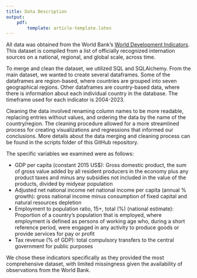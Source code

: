 ```yaml
---
title: Data Description
output:
    pdf: 
        template: article-template.latex
---
```



All data was obtained from the World Bank's [World Development Indicators](https://databank.worldbank.org/source/world-development-indicators/preview/on). This dataset is compiled from a list of officially recognized internation sources on a national, regional, and global scale, across time. 

To merge and clean the dataset, we utilized SQL and SQLAlchemy. From the main dataset, we wanted to create several dataframes. Some of the dataframes are region-based, where countries are grouped into seven geographical regions. Other dataframes are country-based data, where there is information about each individual country in the database. The timeframe used for each indicator is 2004-2023. 

Cleaning the data involved renaming column names to be more readable, replacing entries without values, and ordering the data by the name of the country/region. The cleaning procedure allowed for a more streamlined process for creating visualizations and regressions that informed our conclusions. More details about the data merging and cleaning process can be found in the scripts folder of this GitHub repository.

The specific variables we examined were as follows:

* GDP per capita (constant 2015 US$): Gross domestic product, the sum of gross value added by all resident producers in the economy plus any product taxes and minus any subsidies not included in the value of the products, divided by midyear population
* Adjusted net national income net national income per capita (annual % growth): gross national income minus consumption of fixed capital and natural resources depletion
* Employment to population ratio, 15+, total (%) (national estimate): Proportion of a country's population that is employed, where employment is defined as persons of working age who, during a short reference period, were engaged in any activity to produce goods or provide services for pay or profit 
* Tax revenue (% of GDP): total compulsory transfers to the central government for public purposes

We chose these indicators specifically as they provided the most comprehensive dataset, with limited missingness given the availability of observations from the World Bank.